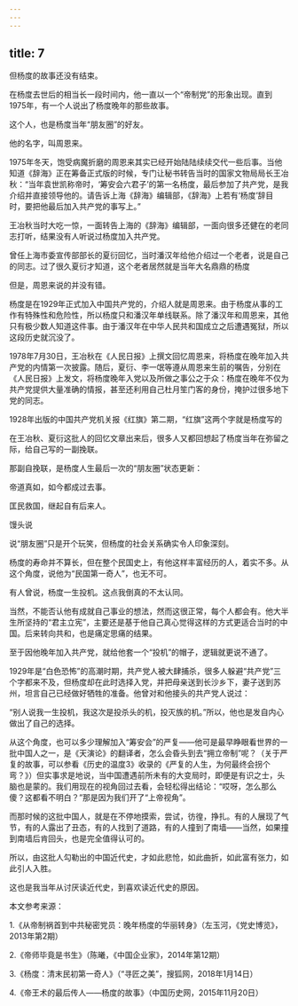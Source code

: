 ```yaml
---
---
---
```

title: 7
---



但杨度的故事还没有结束。

在杨度去世后的相当长一段时间内，他一直以一个“帝制党”的形象出现。直到1975年，有一个人说出了杨度晚年的那些故事。

这个人，也是杨度当年“朋友圈”的好友。

他的名字，叫周恩来。

1975年冬天，饱受病魔折磨的周恩来其实已经开始陆陆续续交代一些后事。当他知道《辞海》正在筹备正式版的时候，专门让秘书转告当时的国家文物局局长王冶秋：“当年袁世凯称帝时，‘筹安会六君子’的第一名杨度，最后参加了共产党，是我介绍并直接领导他的。请告诉上海《辞海》编辑部，《辞海》上若有‘杨度’辞目时，要把他最后加入共产党的事写上。”

王冶秋当时大吃一惊，一面转告上海的《辞海》编辑部，一面向很多还健在的老同志打听，结果没有人听说过杨度加入共产党。

曾任上海市委宣传部部长的夏衍回忆，当时潘汉年给他介绍过一个老者，说是自己的同志。过了很久夏衍才知道，这个老者居然就是当年大名鼎鼎的杨度



但是，周恩来说的并没有错。

杨度是在1929年正式加入中国共产党的，介绍人就是周恩来。由于杨度从事的工作有特殊性和危险性，所以杨度只和潘汉年单线联系。除了潘汉年和周恩来，其他只有极少数人知道这件事。由于潘汉年在中华人民共和国成立之后遭遇冤狱，所以这段历史就沉没了。

1978年7月30日，王冶秋在《人民日报》上撰文回忆周恩来，将杨度在晚年加入共产党的内情第一次披露。随后，夏衍、李一氓等遵从周恩来生前的嘱告，分别在《人民日报》上发文，将杨度晚年入党以及所做之事公之于众：杨度在晚年不仅为共产党提供大量准确的情报，甚至还利用自己杜月笙门客的身份，掩护过很多地下党的同志。

1928年出版的中国共产党机关报《红旗》第二期，“红旗”这两个字就是杨度写的



在王冶秋、夏衍这批人的回忆文章出来后，很多人又都回想起了杨度当年在弥留之际，给自己写的一副挽联。

那副自挽联，是杨度人生最后一次的“朋友圈”状态更新：

帝道真如，如今都成过去事。

匡民救国，继起自有后来人。

馒头说

说“朋友圈”只是开个玩笑，但杨度的社会关系确实令人印象深刻。

杨度的寿命并不算长，但在整个民国史上，有他这样丰富经历的人，着实不多。从这个角度，说他为“民国第一奇人”，也无不可。

有人曾说，杨度一生投机。这点我倒真的不太认同。

当然，不能否认他有成就自己事业的想法，然而这很正常，每个人都会有。他大半生所坚持的“君主立宪”，主要还是基于他自己真心觉得这样的方式更适合当时的中国。后来转向共和，也是痛定思痛的结果。

至于因他晚年加入共产党，就给他套一个“投机”的帽子，逻辑就更说不通了。

1929年是“白色恐怖”的高潮时期，共产党人被大肆捕杀，很多人躲避“共产党”三个字都来不及，但杨度却在此时选择入党，并把母亲送到长沙乡下，妻子送到苏州，坦言自己已经做好牺牲的准备。他曾对和他接头的共产党人说过：

“别人说我一生投机，我这次是投杀头的机，投灭族的机。”所以，他也是发自内心做出了自己的选择。

从这个角度，也可以多少理解加入“筹安会”的严复——他可是最早睁眼看世界的一批中国人之一，是《天演论》的翻译者，怎么会昏头到去“拥立帝制”呢？（关于严复的故事，可以参看《历史的温度3》收录的《严复的人生，为何最终会拐个弯？》）但实事求是地说，当中国遭遇前所未有的大变局时，即便是有识之士，头脑也是蒙的。我们用现在的视角回过去看，会轻松得出结论：“哎呀，怎么那么傻？这都看不明白？”那是因为我们开了“上帝视角”。

而那时候的这批中国人，就是在不停地摸索，尝试，彷徨，挣扎。有的人展现了气节，有的人露出了丑态，有的人找到了道路，有的人撞到了南墙——当然，如果撞到南墙后肯回头，也是完全值得认可的。

所以，由这批人勾勒出的中国近代史，才如此悲怆，如此曲折，如此富有张力，如此引人入胜。

这也是我当年从讨厌读近代史，到喜欢读近代史的原因。

本文参考来源：

1.《从帝制祸首到中共秘密党员：晚年杨度的华丽转身》（左玉河，《党史博览》，2013年第2期）

2.《帝师毕竟是书生》（陈曦，《中国企业家》，2014年第12期）

3.《杨度：清末民初第一奇人》（“寻匠之美”，搜狐网，2018年1月14日）

4.《帝王术的最后传人——杨度的故事》（中国历史网，2015年11月20日）